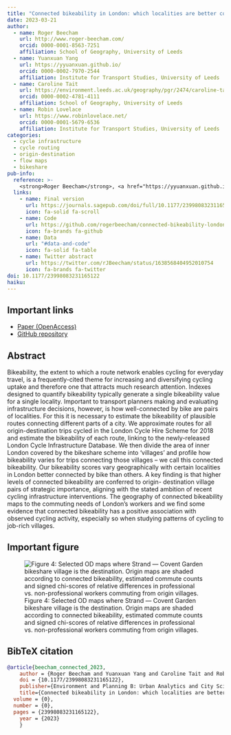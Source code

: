 ```yaml
---
title: "Connected bikeability in London: which localities are better connected by bike and does this matter?"
date: 2023-03-21
author:
  - name: Roger Beecham
    url: http://www.roger-beecham.com/
    orcid: 0000-0001-8563-7251
    affiliation: School of Geography, University of Leeds
  - name: Yuanxuan Yang
    url: https://yyuanxuan.github.io/
    orcid: 0000-0002-7970-2544
    affiliation: Institute for Transport Studies, University of Leeds
  - name: Caroline Tait
    url: https://environment.leeds.ac.uk/geography/pgr/2474/caroline-tait
    orcid: 0000-0002-4781-4111
    affiliation: School of Geography, University of Leeds
  - name: Robin Lovelace
    url: https://www.robinlovelace.net/
    orcid: 0000-0001-5679-6536
    affiliation: Institute for Transport Studies, University of Leeds
categories: 
  - cycle infrastructure
  - cycle routing
  - origin-destination
  - flow maps
  - bikeshare
pub-info:
  reference: >-
    <strong>Roger Beecham</strong>, <a href="https://yyuanxuan.github.io/">Yuanxuan Yang</a>, Caroline Tait, and <a href="https://www.robinlovelace.net/">Robin Lovelace</a> (2023) “Connected bikeability in London: which localities are better connected by bike and does this matter?”, <em>Environment & Planning B: Urban Analytics and City Science</em>, doi: <a href="https://doi.org/10.1177/23998083231165122"><code>10.1177/23998083231165122</code></a>
  links:
    - name: Final version
      url: https://journals.sagepub.com/doi/full/10.1177/23998083231165122
      icon: fa-solid fa-scroll
    - name: Code
      url: https://github.com/rogerbeecham/connected-bikeability-london
      icon: fa-brands fa-github
    - name: Data
      url: "#data-and-code"
      icon: fa-solid fa-table
    - name: Twitter abstract
      url: https://twitter.com/rJBeecham/status/1638568404952010754
      icon: fa-brands fa-twitter
doi: 10.1177/23998083231165122
haiku:
---
```

## Important links

- [Paper (OpenAccess)](https://journals.sagepub.com/doi/full/10.1177/23998083231165122)
- [GitHub repository](https://github.com/rogerbeecham/connected-bikeability-london)


## Abstract

Bikeability, the extent to which a route network enables cycling for everyday travel, is a frequently-cited theme for increasing and diversifying cycling uptake and therefore one that attracts much research attention. Indexes designed to quantify bikeability typically generate a single bikeability value for a single locality. Important to transport planners making and evaluating infrastructure decisions, however, is how well-connected by bike are pairs of localities. For this it is necessary to estimate the bikeability of plausible routes connecting different parts of a city. We approximate routes for all origin-destination trips cycled in the London Cycle Hire Scheme for 2018 and estimate the bikeability of each route, linking to the newly-released London Cycle Infrastructure Database. We then divide the area of inner London covered by the bikeshare scheme into ‘villages’ and profile how bikeability varies for trips connecting those villages – we call this connected bikeability. Our bikeability scores vary geographically with certain localities in London better connected by bike than others. A key finding is that higher levels of connected bikeability are conferred to origin- destination village pairs of strategic importance, aligning with the stated ambition of recent cycling infrastructure interventions. The geography of connected bikeability maps to the commuting needs of London’s workers and we find some evidence that connected bikeability has a positive association with observed cycling activity, especially so when studying patterns of cycling to job-rich villages.


## Important figure


![Figure 4: Selected OD maps where Strand — Covent Garden bikeshare village is the destination. Origin maps are shaded according to connected bikeability, estimated commute counts and signed chi-scores of relative differences in professional vs. non-professional workers commuting from origin villages.](featured.png)


## BibTeX citation

```bibtex
@article{beecham_connected_2023,
	author = {Roger Beecham and Yuanxuan Yang and Caroline Tait and Robin Lovelace},
	doi = {10.1177/23998083231165122},
	publisher={Environment and Planning B: Urban Analytics and City Science},
	title={Connected bikeability in London: which localities are better connected by bike and does this matter?},
  volume = {0},
  number = {0},
  pages = {23998083231165122},
	year = {2023}
	}
```


